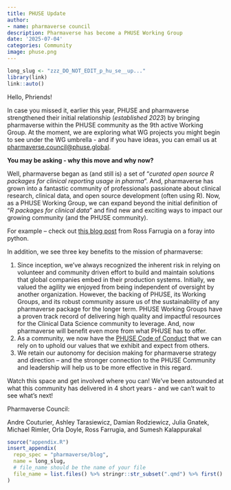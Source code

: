 ```yaml
---
title: PHUSE Update
author:
- name: pharmaverse council
description: Pharmaverse has become a PHUSE Working Group
date: '2025-07-04'
categories: Community
image: phuse.png
---
```


<!--------------- typical setup ----------------->

```r
long_slug <- "zzz_DO_NOT_EDIT_p_hu_se__up..."
library(link)
link::auto()
```

<!--------------- post begins here ----------------->

Hello, Phriends!

In case you missed it, earlier this year, PHUSE and pharmaverse strengthened
their initial relationship (_established 2023_) by bringing pharmaverse
within the PHUSE community as the 9th active Working Group. At the moment, we are
exploring what WG projects you might begin to see under the WG umbrella - and if
you have ideas, you can email us at
<a href="mailto:pharmaverse.council@phuse.global">pharmaverse.council@phuse.global</a>.

**You may be asking - why this move and why now?**

Well, pharmaverse began as (and still is) a set of "_curated open source R packages
for clinical reporting usage in pharma_". And, pharmaverse has grown into a fantastic
community of professionals passionate about clinical research, clinical data, and
open source development (often using R). Now, as a PHUSE Working Group, we can
expand beyond the initial definition of "_R packages for clinical data_" and find
new and exciting ways to impact our growing community (and the PHUSE community).

For example – check out
[this blog post](https://pharmaverse.github.io/blog/posts/2025-06-30_did_my_eyes.../did_my_eyes_just_see__python_in_the_pharmaverse.html)
from Ross Farrugia on a foray into python.

In addition, we see three key benefits to the mission of pharmaverse:

1. Since inception, we've always recognized the inherent risk in relying on
volunteer and community driven effort to build and maintain solutions that global
companies embed in their production systems. Initially, we valued the agility we
enjoyed from being independent of oversight by another organization. However, the
backing of PHUSE, its Working Groups, and its robust community assure us of the
sustainability of any pharmaverse package for the longer term. PHUSE Working Groups
have a proven track record of delivering high quality and impactful resources for
the Clinical Data Science community to leverage. And, now pharmaverse will benefit
even more from what PHUSE has to offer.
1. As a community, we now have the
[PHUSE Code of Conduct](https://phuse.s3.eu-central-1.amazonaws.com/Communications/Forms/PHUSE+Code+of+Conduct+-+V3+December+2024.pdf)
that we can rely on to uphold our values that we exhibit and expect from others.
1. We retain our autonomy for decision making for pharmaverse strategy and
direction – and the stronger connection to the PHUSE Community and leadership
will help us to be more effective in this regard.

Watch this space and get involved where you can! We've been astounded at what
this community has delivered in 4 short years - and we can't wait to see what's
next!

Pharmaverse Council:

Andre Couturier, Ashley Tarasiewicz, Damian Rodziewicz, Julia Gnatek, 
Michael Rimler, Orla Doyle, Ross Farrugia, and Sumesh Kalappurakal

<!--------------- appendices go here ----------------->

```r
source("appendix.R")
insert_appendix(
  repo_spec = "pharmaverse/blog",
  name = long_slug,
  # file_name should be the name of your file
  file_name = list.files() %>% stringr::str_subset(".qmd") %>% first()
)
```
